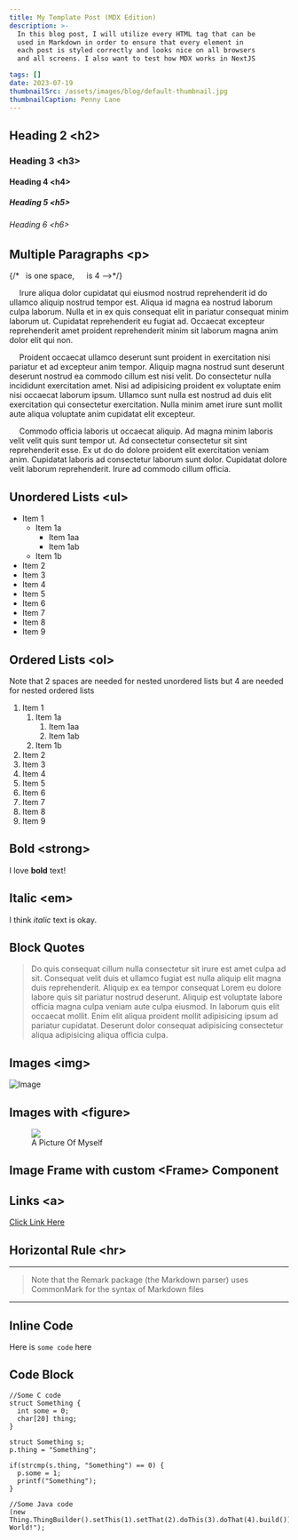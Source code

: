 ```yaml
---
title: My Template Post (MDX Edition)
description: >- 
  In this blog post, I will utilize every HTML tag that can be
  used in Markdown in order to ensure that every element in 
  each post is styled correctly and looks nice on all browsers
  and all screens. I also want to test how MDX works in NextJS

tags: []
date: 2023-07-19
thumbnailSrc: /assets/images/blog/default-thumbnail.jpg
thumbnailCaption: Penny Lane
---
```


## Heading 2 \<h2>
### Heading 3 \<h3>
#### Heading 4 \<h4>
##### Heading 5 \<h5>
###### Heading 6 \<h6>




## Multiple Paragraphs \<p>
{/* &nbsp; is one space, &emsp; is 4 -->*/}

&emsp; Irure aliqua dolor cupidatat qui eiusmod nostrud reprehenderit id do ullamco aliquip nostrud tempor est. Aliqua id magna ea nostrud laborum culpa laborum. Nulla et in ex quis consequat elit in pariatur consequat minim laborum ut. Cupidatat reprehenderit eu fugiat ad. Occaecat excepteur reprehenderit amet proident reprehenderit minim sit laborum magna anim dolor elit qui non.

&emsp; Proident occaecat ullamco deserunt sunt proident in exercitation nisi pariatur et ad excepteur anim tempor. Aliquip magna nostrud sunt deserunt deserunt nostrud ea commodo cillum est nisi velit. Do consectetur nulla incididunt exercitation amet. Nisi ad adipisicing proident ex voluptate enim nisi occaecat laborum ipsum. Ullamco sunt nulla est nostrud ad duis elit exercitation qui consectetur exercitation. Nulla minim amet irure sunt mollit aute aliqua voluptate anim cupidatat elit excepteur.

&emsp; Commodo officia laboris ut occaecat aliquip. Ad magna minim laboris velit velit quis sunt tempor ut. Ad consectetur consectetur sit sint reprehenderit esse. Ex ut do do dolore proident elit exercitation veniam anim. Cupidatat laboris ad consectetur laborum sunt dolor. Cupidatat dolore velit laborum reprehenderit. Irure ad commodo cillum officia.


## Unordered Lists \<ul>
* Item 1
  * Item 1a
    * Item 1aa
    * Item 1ab
  * Item 1b
* Item 2
* Item 3
* Item 4
* Item 5
* Item 6
* Item 7
* Item 8
* Item 9

## Ordered Lists \<ol>
Note that 2 spaces are needed for nested
unordered lists but 4 are needed for nested
ordered lists

1. Item 1
    1. Item 1a
        1. Item 1aa
        2. Item 1ab
    2. Item 1b
2. Item 2
3. Item 3
4. Item 4
5. Item 5
6. Item 6
7. Item 7
8. Item 8
9. Item 9


## Bold \<strong>
I love **bold** text!

## Italic \<em>
I think *italic* text is okay.

## Block Quotes
> Do quis consequat cillum nulla consectetur sit irure est amet culpa ad sit. Consequat velit duis et ullamco fugiat est nulla aliquip elit magna duis reprehenderit. Aliquip ex ea tempor consequat Lorem eu dolore labore quis sit pariatur nostrud deserunt. Aliquip est voluptate labore officia magna culpa veniam aute culpa eiusmod. In laborum quis elit occaecat mollit. Enim elit aliqua proident mollit adipisicing ipsum ad pariatur cupidatat. Deserunt dolor consequat adipisicing consectetur aliqua adipisicing aliqua officia culpa.

## Images \<img>
![Image](/assets/images/me.jpg)

## Images with \<figure>

<figure>
  <img src="/assets/images/me.jpg"></img>
  <figcaption>A Picture Of Myself</figcaption>
</figure>

## Image Frame with custom \<Frame> Component
<Frame src="/assets/images/me.jpg" caption="MDX Works Here!" css={{width: '75%', margin: 'auto'}}/>

## Links \<a>
[Click Link Here](/assets/images/me.jpg)

## Horizontal Rule \<hr> 
---
> Note that the Remark package (the Markdown parser)
> uses CommonMark for the syntax of Markdown files
---

## Inline Code
Here is `some code` here

## Code Block
```
//Some C code
struct Something {
  int some = 0;
  char[20] thing;
}

struct Something s;
p.thing = "Something";

if(strcmp(s.thing, "Something") == 0) {
  p.some = 1;
  printf("Something");
}

//Some Java code
(new Thing.ThingBuilder().setThis(1).setThat(2).doThis(3).doThat(4).build()).out.println("Hello World!");
```

